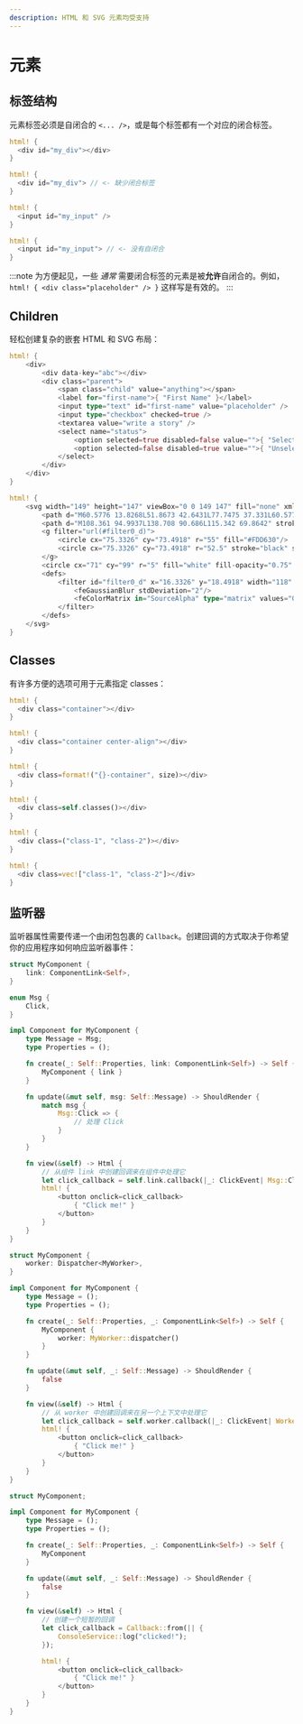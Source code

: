 ```yaml
---
description: HTML 和 SVG 元素均受支持
---
```


# 元素

## 标签结构

元素标签必须是自闭合的 `<... />`，或是每个标签都有一个对应的闭合标签。

<!--DOCUSAURUS_CODE_TABS-->
<!--标签 - 闭合标签-->
```rust
html! {
  <div id="my_div"></div>
}
```

<!--无效-->
```rust
html! {
  <div id="my_div"> // <- 缺少闭合标签
}
```

<!--自闭合-->
```rust
html! {
  <input id="my_input" />
}
```

<!--无效-->
```rust
html! {
  <input id="my_input"> // <- 没有自闭合
}
```
<!--END_DOCUSAURUS_CODE_TABS-->

:::note
为方便起见，一些 _通常_ 需要闭合标签的元素是被**允许**自闭合的。例如，`html! { <div class="placeholder" /> }` 这样写是有效的。
:::

## Children

轻松创建复杂的嵌套 HTML 和 SVG 布局：

<!--DOCUSAURUS_CODE_TABS-->
<!--HTML-->
```rust
html! {
    <div>
        <div data-key="abc"></div>
        <div class="parent">
            <span class="child" value="anything"></span>
            <label for="first-name">{ "First Name" }</label>
            <input type="text" id="first-name" value="placeholder" />
            <input type="checkbox" checked=true />
            <textarea value="write a story" />
            <select name="status">
                <option selected=true disabled=false value="">{ "Selected" }</option>
                <option selected=false disabled=true value="">{ "Unselected" }</option>
            </select>
        </div>
    </div>
}
```

<!--SVG-->
```rust
html! {
    <svg width="149" height="147" viewBox="0 0 149 147" fill="none" xmlns="http://www.w3.org/2000/svg">
        <path d="M60.5776 13.8268L51.8673 42.6431L77.7475 37.331L60.5776 13.8268Z" fill="#DEB819"/>
        <path d="M108.361 94.9937L138.708 90.686L115.342 69.8642" stroke="black" stroke-width="4" stroke-linecap="round" stroke-linejoin="round"/>
        <g filter="url(#filter0_d)">
            <circle cx="75.3326" cy="73.4918" r="55" fill="#FDD630"/>
            <circle cx="75.3326" cy="73.4918" r="52.5" stroke="black" stroke-width="5"/>
        </g>
        <circle cx="71" cy="99" r="5" fill="white" fill-opacity="0.75" stroke="black" stroke-width="3"/>
        <defs>
            <filter id="filter0_d" x="16.3326" y="18.4918" width="118" height="118" filterUnits="userSpaceOnUse" color-interpolation-filters="sRGB">
                <feGaussianBlur stdDeviation="2"/>
                <feColorMatrix in="SourceAlpha" type="matrix" values="0 0 0 0 0 0 0 0 0 0 0 0 0 0 0 0 0 0 127 0"/>
            </filter>
        </defs>
    </svg>
}
```
<!--END_DOCUSAURUS_CODE_TABS-->

## Classes

有许多方便的选项可用于元素指定 classes：

<!--DOCUSAURUS_CODE_TABS-->
<!--常量-->
```rust
html! {
  <div class="container"></div>
}
```

<!--多个属性-->
```rust
html! {
  <div class="container center-align"></div>
}
```

<!--插值-->
```rust
html! {
  <div class=format!("{}-container", size)></div>
}
```

<!--表达式-->
```rust
html! {
  <div class=self.classes()></div>
}
```

<!--元组-->
```rust
html! {
  <div class=("class-1", "class-2")></div>
}
```

<!--Vector-->
```rust
html! {
  <div class=vec!["class-1", "class-2"]></div>
}
```
<!--END_DOCUSAURUS_CODE_TABS-->

## 监听器

监听器属性需要传递一个由闭包包裹的 `Callback`。创建回调的方式取决于你希望你的应用程序如何响应监听器事件：

<!--DOCUSAURUS_CODE_TABS-->
<!--Component 处理器-->
```rust
struct MyComponent {
    link: ComponentLink<Self>,
}

enum Msg {
    Click,
}

impl Component for MyComponent {
    type Message = Msg;
    type Properties = ();

    fn create(_: Self::Properties, link: ComponentLink<Self>) -> Self {
        MyComponent { link }
    }

    fn update(&mut self, msg: Self::Message) -> ShouldRender {
        match msg {
            Msg::Click => {
                // 处理 Click
            }
        }
    }

    fn view(&self) -> Html {
        // 从组件 link 中创建回调来在组件中处理它
        let click_callback = self.link.callback(|_: ClickEvent| Msg::Click);
        html! {
            <button onclick=click_callback>
                { "Click me!" }
            </button>
        }
    }
}
```

<!--Agent 处理器-->
```rust
struct MyComponent {
    worker: Dispatcher<MyWorker>,
}

impl Component for MyComponent {
    type Message = ();
    type Properties = ();

    fn create(_: Self::Properties, _: ComponentLink<Self>) -> Self {
        MyComponent {
            worker: MyWorker::dispatcher()
        }
    }

    fn update(&mut self, _: Self::Message) -> ShouldRender {
        false
    }

    fn view(&self) -> Html {
        // 从 worker 中创建回调来在另一个上下文中处理它
        let click_callback = self.worker.callback(|_: ClickEvent| WorkerMsg::Process);
        html! {
            <button onclick=click_callback>
                { "Click me!" }
            </button>
        }
    }
}
```

<!--其他情况-->
```rust
struct MyComponent;

impl Component for MyComponent {
    type Message = ();
    type Properties = ();

    fn create(_: Self::Properties, _: ComponentLink<Self>) -> Self {
        MyComponent
    }

    fn update(&mut self, _: Self::Message) -> ShouldRender {
        false
    }

    fn view(&self) -> Html {
        // 创建一个短暂的回调
        let click_callback = Callback::from(|| {
            ConsoleService::log("clicked!");
        });

        html! {
            <button onclick=click_callback>
                { "Click me!" }
            </button>
        }
    }
}
```
<!--END_DOCUSAURUS_CODE_TABS-->

